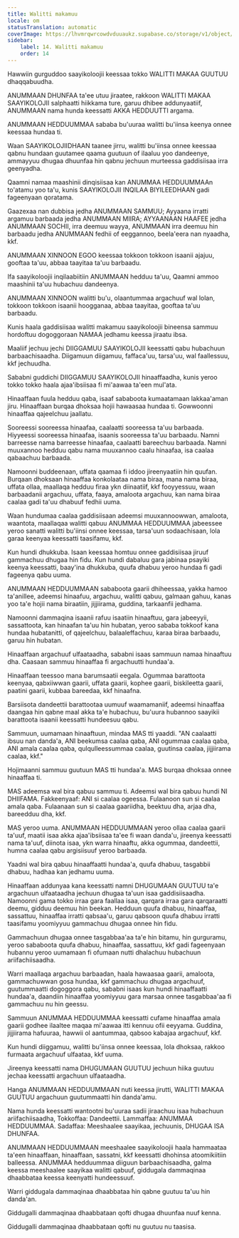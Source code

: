 ```yaml
---
title: Walitti makamuu
locale: om
statusTranslation: automatic
coverImage: https://lhvmrqwrcowdvduuaukz.supabase.co/storage/v1/object/public/strapi-uploads/small_cover-educacion-fundamental.webp-2d51a7828a2b1309555be27f7e2a61a0.webp
sidebar:
    label: 14. Walitti makamuu
    order: 14
---
```

Hawwiin gurguddoo saayikoloojii keessaa tokko WALITTI MAKAA GUUTUU dhaqqabuudha.

ANUMMAAN DHUNFAA ta'ee utuu jiraatee, rakkoon WALITTI MAKAA SAAYIKOLOJII salphaatti hiikkama ture, garuu dhibee addunyaatiif, ANUMMAAN nama hunda keessatti AKKA HEDDUUTTI argama.

ANUMMAAN HEDDUUMMAA sababa bu'uuraa walitti bu'iinsa keenya onnee keessaa hundaa ti.

Waan SAAYIKOLOJIIDHAAN taanee jirru, walitti bu'iinsa onnee keessaa qabnu hundaan guutamee qaama guutuun of ilaaluu yoo dandeenye, ammayyuu dhugaa dhuunfaa hin qabnu jechuun murteessa gaddisiisaa irra geenyadha.

Qaamni namaa maashinii dinqisiisaa kan ANUMMAA HEDDUUMMAAn to'atamu yoo ta'u, kunis SAAYIKOLOJII INQILAA BIYILEEDHAAN gadi fageenyaan qoratama.

Gaazexaa nan dubbisa jedha ANUMMAAN SAMMUU; Ayyaana irratti argamuu barbaada jedha ANUMMAAN MIIRA; AYYAANAAN HAAFEE jedha ANUMMAAN SOCHII, irra deemuu wayya, ANUMMAAN irra deemuu hin barbaadu jedha ANUMMAAN fedhii of eeggannoo, beela'eera nan nyaadha, kkf.

ANUMMAAN XINNOON EGOO keessaa tokkoon tokkoon isaanii ajajuu, gooftaa ta'uu, abbaa taayitaa ta'uu barbaadu.

Ifa saayikoloojii inqilaabiitiin ANUMMAAN hedduu ta'uu, Qaamni ammoo maashinii ta'uu hubachuu dandeenya.

ANUMMAAN XINNOON walitti bu'u, olaantummaa argachuuf wal lolan, tokkoon tokkoon isaanii hoogganaa, abbaa taayitaa, gooftaa ta'uu barbaadu.

Kunis haala gaddisiisaa walitti makamuu saayikoloojii bineensa sammuu hordoftuu dogoggoraan NAMAA jedhamu keessa jiraatu ibsa.

Maaliif jechuu jechi DIIGGAMUU SAAYIKOLOJII keessatti qabu hubachuun barbaachisaadha. Diigamuun diigamuu, faffaca'uu, tarsa'uu, wal faallessuu, kkf jechuudha.

Sababni guddichi DIIGGAMUU SAAYIKOLOJII hinaaffaadha, kunis yeroo tokko tokko haala ajaa'ibsiisaa fi mi'aawaa ta'een mul'ata.

Hinaaffaan fuula hedduu qaba, isaaf sababoota kumaatamaan lakkaa'aman jiru. Hinaaffaan burqaa dhoksaa hojii hawaasaa hundaa ti. Gowwoonni hinaaffaa qajeelchuu jaallatu.

Sooreessi sooreessa hinaafaa, caalaatti sooreessa ta'uu barbaada. Hiyyeessi sooreessa hinaafaa, isaanis sooreessa ta'uu barbaadu. Namni barreesse nama barreesse hinaafaa, caalaatti bareechuu barbaada. Namni muuxannoo hedduu qabu nama muuxannoo caalu hinaafaa, isa caalaa qabaachuu barbaada.

Namoonni buddeenaan, uffata qaamaa fi iddoo jireenyaatiin hin quufan. Burqaan dhoksaan hinaaffaa konkolaataa nama biraa, mana nama biraa, uffata ollaa, maallaqa hedduu firaa ykn diinaatiif, kkf fooyyessuu, waan barbaadanii argachuu, uffata, faaya, amaloota argachuu, kan nama biraa caalaa gadi ta'uu dhabuuf fedhii uuma.

Waan hundumaa caalaa gaddisiisaan adeemsi muuxannoowwan, amaloota, waantota, maallaqaa walitti qabuu ANUMMAA HEDDUUMMAA jabeessee yeroo sanatti walitti bu'iinsi onnee keessaa, tarsa'uun sodaachisaan, lola garaa keenyaa keessatti taasifamu, kkf.

Kun hundi dhukkuba. Isaan keessaa homtuu onnee gaddisiisaa jiruuf gammachuu dhugaa hin fidu. Kun hundi dabaluu gara jabinaa psayiki keenya keessatti, baay'ina dhukkuba, quufa dhabuu yeroo hundaa fi gadi fageenya qabu uuma.

ANUMMAAN HEDDUUMMAAN sababoota gaarii dhiheessaa, yakka hamoo ta'anillee, adeemsi hinaafuu, argachuu, walitti qabuu, galmaan gahuu, kanas yoo ta'e hojii nama biraatiin, jijjiirama, guddina, tarkaanfii jedhama.

Namoonni dammaqina isaanii rafuu isaatiin hinaaftuu, gara jabeeyyii, sassattoota, kan hinaafan ta'uu hin hubatan, yeroo sababa tokkoof kana hundaa hubatanitti, of qajeelchuu, balaaleffachuu, karaa biraa barbaadu, garuu hin hubatan.

Hinaaffaan argachuuf ulfaataadha, sababni isaas sammuun namaa hinaaftuu dha. Caasaan sammuu hinaaffaa fi argachuutti hundaa'a.

Hinaaffaan teessoo mana barumsaatii eegala. Ogummaa barattoota keenyaa, qabxiiwwan gaarii, uffata gaarii, kophee gaarii, biskileetta gaarii, paatini gaarii, kubbaa bareedaa, kkf hinaafna.

Barsiisota dandeettii barattootaa uumuuf waamamaniif, adeemsi hinaaffaa daangaa hin qabne maal akka ta'e hubachuu, bu'uura hubannoo saayikii barattoota isaanii keessatti hundeesuu qabu.

Sammuun, uumamaan hinaaftuun, mindaa MAS tti yaaddi. "AN caalaatti ibsuu nan danda'a, ANI beekumsa caalaa qaba, ANI ogummaa caalaa qaba, ANI amala caalaa qaba, qulqulleessummaa caalaa, guutinsa caalaa, jijjiirama caalaa, kkf."

Hojimaanni sammuu guutuun MAS tti hundaa'a. MAS burqaa dhoksaa onnee hinaaffaa ti.

MAS adeemsa wal bira qabuu sammuu ti. Adeemsi wal bira qabuu hundi NI DHIIFAMA. Fakkeenyaaf: ANI si caalaa ogeessa. Fulaanoon sun si caalaa amala qaba. Fulaanaan sun si caalaa gaariidha, beektuu dha, arjaa dha, bareedduu dha, kkf.

MAS yeroo uuma. ANUMMAAN HEDDUUMMAAN yeroo ollaa caalaa gaarii ta'uuf, maatii isaa akka ajaa'ibsiisaa ta'ee fi waan danda'u, jireenya keessatti nama ta'uuf, diinota isaa, ykn warra hinaaftu, akka ogummaa, dandeettii, humna caalaa qabu argisiisuuf yeroo barbaada.

Yaadni wal bira qabuu hinaaffaatti hundaa'a, quufa dhabuu, tasgabbii dhabuu, hadhaa kan jedhamu uuma.

Hinaaffaan addunyaa kana keessatti namni DHUGUMAAN GUUTUU ta'e argachuun ulfaataadha jechuun dhugaa ta'uun isaa gaddisiisaadha. Namoonni gama tokko irraa gara faallaa isaa, qarqara irraa gara qarqaraatti deemu, gidduu deemuu hin beekan. Hedduun quufa dhabuu, hinaaffaa, sassattuu, hinaaffaa irratti qabsaa'u, garuu qabsoon quufa dhabuu irratti taasifamu yoomiyyuu gammachuu dhugaa onnee hin fidu.

Gammachuun dhugaa onnee tasgabbaa'aa ta'e hin bitamu, hin gurguramu, yeroo sababoota quufa dhabuu, hinaaffaa, sassattuu, kkf gadi fageenyaan hubannu yeroo uumamaan fi ofumaan nutti dhalachuu hubachuun ariifachiisaadha.

Warri maallaqa argachuu barbaadan, haala hawaasaa gaarii, amaloota, gammachuwwan gosa hundaa, kkf gammachuu dhugaa argachuuf, guutummaatti dogoggora qabu, sababni isaas kun hundi hinaaffaatti hundaa'a, daandiin hinaaffaa yoomiyyuu gara marsaa onnee tasgabbaa'aa fi gammachuu nu hin geessu.

Sammuun ANUMMAA HEDDUUMMAA keessatti cufame hinaaffaa amala gaarii godhee ilaaltee maqaa mi'aawaa itti kennuu ofii eeyyama. Guddina, jijjiirama hafuuraa, hawwii ol aantummaa, qabsoo kabajaa argachuuf, kkf.

Kun hundi diiggamuu, walitti bu'iinsa onnee keessaa, lola dhoksaa, rakkoo furmaata argachuuf ulfaataa, kkf uuma.

Jireenya keessatti nama DHUGUMAAN GUUTUU jechuun hiika guutuu jechaa keessatti argachuun ulfaataadha.

Hanga ANUMMAAN HEDDUUMMAAN nuti keessa jirutti, WALITTI MAKAA GUUTUU argachuun guutummaatti hin danda'amu.

Nama hunda keessatti wantootni bu'uuraa sadii jiraachuu isaa hubachuun ariifachiisaadha, Tokkoffaa: Dandeettii. Lammaffaa: ANUMMAA HEDDUUMMAA. Sadaffaa: Meeshaalee saayikaa, jechuunis, DHUGAA ISA DHUNFAA.

ANUMMAAN HEDDUUMMAAN meeshaalee saayikoloojii haala hammaataa ta'een hinaaffaan, hinaaffaan, sassatni, kkf keessatti dhohinsa atoomikiitiin balleessa. ANUMMAA hedduummaa diiguun barbaachisaadha, galma keessa meeshaalee saayikaa walitti qabuuf, giddugala dammaqinaa dhaabbataa keessa keenyatti hundeessuuf.

Warri giddugala dammaqinaa dhaabbataa hin qabne guutuu ta'uu hin danda'an.

Giddugalli dammaqinaa dhaabbataan qofti dhugaa dhuunfaa nuuf kenna.

Giddugalli dammaqinaa dhaabbataan qofti nu guutuu nu taasisa.

